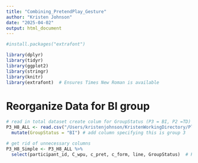 ```yaml
---
title: "Combining_PretendPlay_Gesture"
author: "Kristen Johnson"
date: "2025-04-02"
output: html_document
---
```



```r
#install.packages("extrafont")

library(dplyr)
library(tidyr)
library(ggplot2)
library(stringr)
library(knitr)
library(extrafont)  # Ensures Times New Roman is available
```

# Reorganize Data for BI group
```r
# read in total dataset create colum for GroupStatus (P3 = BI, P2 =TD)
P3_H8_ALL <- read.csv("/Users/kristenjohnson/KristenWorkingDirectory/Play_Narrative/PN_Datasets/Pretend_Play/CSVs_of_Combined_Data_PP/P3_H8_ALL.csv")
  mutate(GroupStatus = "BI") # add column specifying this is group 3

# get rid of unnecessary columns
P3_H8_Simple <- P3_H8_ALL %>% 
  select(participant_id, C_wpu, c_pret, c_form, line, GroupStatus)  # Remove specific columns

```

